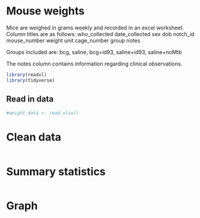 # Mouse weights


Mice are weighed in grams weekly and recorded in an excel worksheet. Column titles are as follows: who_collected	date_collected	sex	dob	notch_id	mouse_number	weight	unit	cage_number	group	notes

Groups included are: bcg, saline, bcg+id93, saline+id93, saline+noMtb

The notes column contains information regarding clinical observations. 

```r
library(readxl)
library(tidyverse)
```

## Read in data
```r
#weight_data <- read_xlsx()
```

# Clean data
```r

```

# Summary statistics
```r

```

# Graph
```r

```

